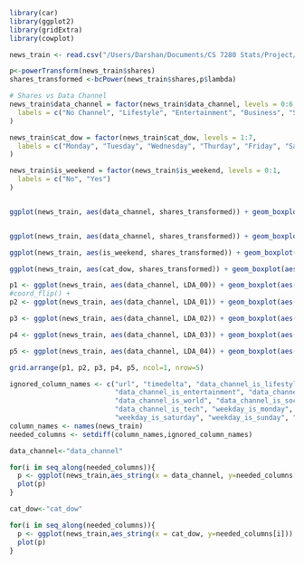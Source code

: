 ```r
library(car)
library(ggplot2)
library(gridExtra)
library(cowplot)

news_train <- read.csv("/Users/Darshan/Documents/CS 7280 Stats/Project/Data/Cleaned_Cor_Train.csv", header = TRUE)

p<-powerTransform(news_train$shares)
shares_transformed <-bcPower(news_train$shares,p$lambda)

# Shares vs Data Channel
news_train$data_channel = factor(news_train$data_channel, levels = 0:6,
  labels = c("No Channel", "Lifestyle", "Entertainment", "Business", "Social Media", "Tech", "World")
)

news_train$cat_dow = factor(news_train$cat_dow, levels = 1:7,
  labels = c("Monday", "Tuesday", "Wednesday", "Thurday", "Friday", "Saturday", "Sunday")
)

news_train$is_weekend = factor(news_train$is_weekend, levels = 0:1,
  labels = c("No", "Yes")
)


ggplot(news_train, aes(data_channel, shares_transformed)) + geom_boxplot(aes(fill = data_channel)) +  ylab("Shares") + xlab("Data Channels")


ggplot(news_train, aes(data_channel, shares_transformed)) + geom_boxplot(aes(fill = data_channel)) +  coord_flip() +ylab("Shares") + xlab("Data Channels")

ggplot(news_train, aes(is_weekend, shares_transformed)) + geom_boxplot(aes(fill = is_weekend)) +  coord_flip() +ylab("Shares") + xlab("Is Weekend?")

ggplot(news_train, aes(cat_dow, shares_transformed)) + geom_boxplot(aes(fill = cat_dow))  +ylab("Shares") + xlab("Day of week")

p1 <- ggplot(news_train, aes(data_channel, LDA_00)) + geom_boxplot(aes(fill = data_channel)) +  ylab("LDA_00") + xlab("Data Channels") + theme(legend.position="none")
#coord_flip() +
p2 <- ggplot(news_train, aes(data_channel, LDA_01)) + geom_boxplot(aes(fill = data_channel)) + ylab("LDA_01") + xlab("Data Channels") + theme(legend.position="none")

p3 <- ggplot(news_train, aes(data_channel, LDA_02)) + geom_boxplot(aes(fill = data_channel))  + ylab("LDA_02") + xlab("Data Channels") + theme(legend.position="none")

p4 <- ggplot(news_train, aes(data_channel, LDA_03)) + geom_boxplot(aes(fill = data_channel)) + ylab("LDA_03") + xlab("Data Channels") + theme(legend.position="none")

p5 <- ggplot(news_train, aes(data_channel, LDA_04)) + geom_boxplot(aes(fill = data_channel)) + ylab("LDA_04") + xlab("Data Channels") + theme(legend.position="none")

grid.arrange(p1, p2, p3, p4, p5, ncol=1, nrow=5)

```


```r
ignored_column_names <- c("url", "timedelta", "data_channel_is_lifestyle",
                          "data_channel_is_entertainment", "data_channel_is_bus",
                          "data_channel_is_world", "data_channel_is_socmed",
                          "data_channel_is_tech", "weekday_is_monday", "weekday_is_tuesday", "weekday_is_wednesday", "weekday_is_thursday", "weekday_is_friday",
                          "weekday_is_saturday", "weekday_is_sunday", "is_weekend", "shares", "data_channel", "cat_dow")
column_names <- names(news_train)
needed_columns <- setdiff(column_names,ignored_column_names)

data_channel<-"data_channel"

for(i in seq_along(needed_columns)){
  p <- ggplot(news_train,aes_string(x = data_channel, y=needed_columns[i])) + geom_boxplot(aes(fill = data_channel))  + coord_flip() + xlab("Data Channels") + theme(legend.position="none")
  plot(p)
}

cat_dow<-"cat_dow"

for(i in seq_along(needed_columns)){
  p <- ggplot(news_train,aes_string(x = cat_dow, y=needed_columns[i])) + geom_boxplot(aes(fill = data_channel))  + coord_flip() + xlab("Day of week") + theme(legend.position="none")
  plot(p)
}

```